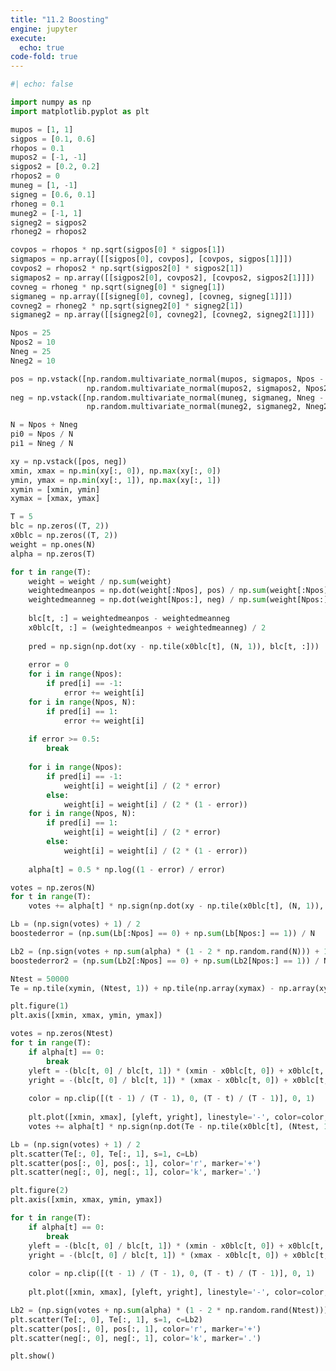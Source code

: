 ```yaml
---
title: "11.2 Boosting"
engine: jupyter
execute: 
  echo: true
code-fold: true
---
```


```python

#| echo: false

import numpy as np
import matplotlib.pyplot as plt

mupos = [1, 1]
sigpos = [0.1, 0.6]
rhopos = 0.1
mupos2 = [-1, -1]
sigpos2 = [0.2, 0.2]
rhopos2 = 0
muneg = [1, -1]
signeg = [0.6, 0.1]
rhoneg = 0.1
muneg2 = [-1, 1]
signeg2 = sigpos2
rhoneg2 = rhopos2

covpos = rhopos * np.sqrt(sigpos[0] * sigpos[1])
sigmapos = np.array([[sigpos[0], covpos], [covpos, sigpos[1]]])
covpos2 = rhopos2 * np.sqrt(sigpos2[0] * sigpos2[1])
sigmapos2 = np.array([[sigpos2[0], covpos2], [covpos2, sigpos2[1]]])
covneg = rhoneg * np.sqrt(signeg[0] * signeg[1])
sigmaneg = np.array([[signeg[0], covneg], [covneg, signeg[1]]])
covneg2 = rhoneg2 * np.sqrt(signeg2[0] * signeg2[1])
sigmaneg2 = np.array([[signeg2[0], covneg2], [covneg2, signeg2[1]]])

Npos = 25
Npos2 = 10
Nneg = 25
Nneg2 = 10

pos = np.vstack([np.random.multivariate_normal(mupos, sigmapos, Npos - Npos2),
                 np.random.multivariate_normal(mupos2, sigmapos2, Npos2)])
neg = np.vstack([np.random.multivariate_normal(muneg, sigmaneg, Nneg - Nneg2),
                 np.random.multivariate_normal(muneg2, sigmaneg2, Nneg2)])

N = Npos + Nneg
pi0 = Npos / N
pi1 = Nneg / N

xy = np.vstack([pos, neg])
xmin, xmax = np.min(xy[:, 0]), np.max(xy[:, 0])
ymin, ymax = np.min(xy[:, 1]), np.max(xy[:, 1])
xymin = [xmin, ymin]
xymax = [xmax, ymax]

T = 5
blc = np.zeros((T, 2))
x0blc = np.zeros((T, 2))
weight = np.ones(N)
alpha = np.zeros(T)

for t in range(T):
    weight = weight / np.sum(weight)
    weightedmeanpos = np.dot(weight[:Npos], pos) / np.sum(weight[:Npos])
    weightedmeanneg = np.dot(weight[Npos:], neg) / np.sum(weight[Npos:])
    
    blc[t, :] = weightedmeanpos - weightedmeanneg
    x0blc[t, :] = (weightedmeanpos + weightedmeanneg) / 2
    
    pred = np.sign(np.dot(xy - np.tile(x0blc[t], (N, 1)), blc[t, :]))
    
    error = 0
    for i in range(Npos):
        if pred[i] == -1:
            error += weight[i]
    for i in range(Npos, N):
        if pred[i] == 1:
            error += weight[i]
    
    if error >= 0.5:
        break
    
    for i in range(Npos):
        if pred[i] == -1:
            weight[i] = weight[i] / (2 * error)
        else:
            weight[i] = weight[i] / (2 * (1 - error))
    for i in range(Npos, N):
        if pred[i] == 1:
            weight[i] = weight[i] / (2 * error)
        else:
            weight[i] = weight[i] / (2 * (1 - error))
    
    alpha[t] = 0.5 * np.log((1 - error) / error)

votes = np.zeros(N)
for t in range(T):
    votes += alpha[t] * np.sign(np.dot(xy - np.tile(x0blc[t], (N, 1)), blc[t, :]))

Lb = (np.sign(votes) + 1) / 2
boostederror = (np.sum(Lb[:Npos] == 0) + np.sum(Lb[Npos:] == 1)) / N

Lb2 = (np.sign(votes + np.sum(alpha) * (1 - 2 * np.random.rand(N))) + 1) / 2
boostederror2 = (np.sum(Lb2[:Npos] == 0) + np.sum(Lb2[Npos:] == 1)) / N

Ntest = 50000
Te = np.tile(xymin, (Ntest, 1)) + np.tile(np.array(xymax) - np.array(xymin), (Ntest, 1)) * np.random.rand(Ntest, 2)

plt.figure(1)
plt.axis([xmin, xmax, ymin, ymax])

votes = np.zeros(Ntest)
for t in range(T):
    if alpha[t] == 0:
        break
    yleft = -(blc[t, 0] / blc[t, 1]) * (xmin - x0blc[t, 0]) + x0blc[t, 1]
    yright = -(blc[t, 0] / blc[t, 1]) * (xmax - x0blc[t, 0]) + x0blc[t, 1]
    
    color = np.clip([(t - 1) / (T - 1), 0, (T - t) / (T - 1)], 0, 1)
    
    plt.plot([xmin, xmax], [yleft, yright], linestyle='-', color=color, linewidth=2)
    votes += alpha[t] * np.sign(np.dot(Te - np.tile(x0blc[t], (Ntest, 1)), blc[t, :]))

Lb = (np.sign(votes) + 1) / 2
plt.scatter(Te[:, 0], Te[:, 1], s=1, c=Lb)
plt.scatter(pos[:, 0], pos[:, 1], color='r', marker='+')
plt.scatter(neg[:, 0], neg[:, 1], color='k', marker='.')

plt.figure(2)
plt.axis([xmin, xmax, ymin, ymax])

for t in range(T):
    if alpha[t] == 0:
        break
    yleft = -(blc[t, 0] / blc[t, 1]) * (xmin - x0blc[t, 0]) + x0blc[t, 1]
    yright = -(blc[t, 0] / blc[t, 1]) * (xmax - x0blc[t, 0]) + x0blc[t, 1]
    
    color = np.clip([(t - 1) / (T - 1), 0, (T - t) / (T - 1)], 0, 1)
    
    plt.plot([xmin, xmax], [yleft, yright], linestyle='-', color=color, linewidth=2)

Lb2 = (np.sign(votes + np.sum(alpha) * (1 - 2 * np.random.rand(Ntest))) + 1) / 2
plt.scatter(Te[:, 0], Te[:, 1], s=1, c=Lb2)
plt.scatter(pos[:, 0], pos[:, 1], color='r', marker='+')
plt.scatter(neg[:, 0], neg[:, 1], color='k', marker='.')

plt.show()

```